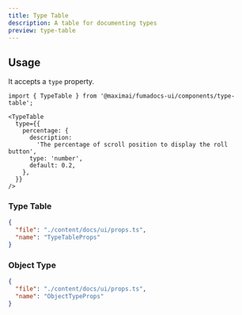 ```yaml
---
title: Type Table
description: A table for documenting types
preview: type-table
---
```


## Usage

It accepts a `type` property.

```mdx
import { TypeTable } from '@maximai/fumadocs-ui/components/type-table';

<TypeTable
  type={{
    percentage: {
      description:
        'The percentage of scroll position to display the roll button',
      type: 'number',
      default: 0.2,
    },
  }}
/>
```

### Type Table

```json doc-gen:typescript
{
  "file": "./content/docs/ui/props.ts",
  "name": "TypeTableProps"
}
```

### Object Type

```json doc-gen:typescript
{
  "file": "./content/docs/ui/props.ts",
  "name": "ObjectTypeProps"
}
```
